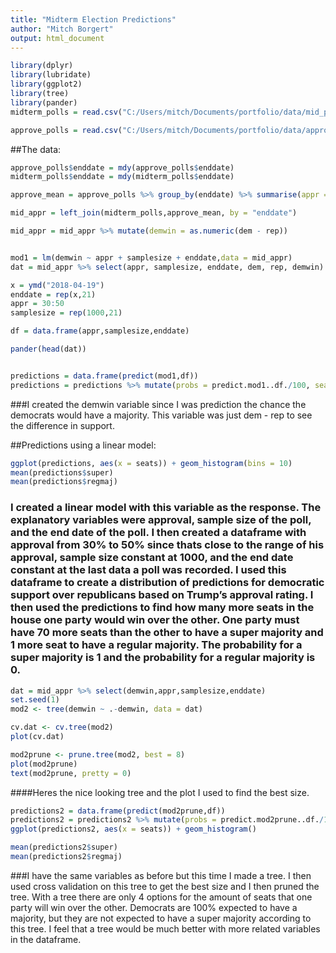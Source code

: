 ```yaml
---
title: "Midterm Election Predictions"
author: "Mitch Borgert"
output: html_document
---
```


```r
library(dplyr)
library(lubridate)
library(ggplot2)
library(tree)
library(pander)
midterm_polls = read.csv("C:/Users/mitch/Documents/portfolio/data/mid_polls.csv")

approve_polls = read.csv("C:/Users/mitch/Documents/portfolio/data/approv_polls.csv")
```
##The data:
```r
approve_polls$enddate = mdy(approve_polls$enddate)
midterm_polls$enddate = mdy(midterm_polls$enddate)

approve_mean = approve_polls %>% group_by(enddate) %>% summarise(appr = mean(approve))

mid_appr = left_join(midterm_polls,approve_mean, by = "enddate")

mid_appr = mid_appr %>% mutate(demwin = as.numeric(dem - rep))


mod1 = lm(demwin ~ appr + samplesize + enddate,data = mid_appr)
dat = mid_appr %>% select(appr, samplesize, enddate, dem, rep, demwin)

x = ymd("2018-04-19")
enddate = rep(x,21)
appr = 30:50
samplesize = rep(1000,21)

df = data.frame(appr,samplesize,enddate)

pander(head(dat))


predictions = data.frame(predict(mod1,df))
predictions = predictions %>% mutate(probs = predict.mod1..df./100, seats = 435*probs) %>% mutate(super = as.numeric((seats > 70)), regmaj = as.numeric((seats > 0)) )
```

###I created the demwin variable since I was prediction the chance the democrats would have a majority. This variable was just dem - rep to see the difference in support.

##Predictions using a linear model:

```r
ggplot(predictions, aes(x = seats)) + geom_histogram(bins = 10)
mean(predictions$super)
mean(predictions$regmaj)
```

### I created a linear model with this variable as the response. The explanatory variables were approval, sample size of the poll, and the end date of the poll. I then created a dataframe with approval from 30% to 50% since thats close to the range of his approval, sample size constant at 1000, and the end date constant at the last data a poll was recorded. I used this dataframe to create a distribution of predictions for democratic support over republicans based on Trump's approval rating. I then used the predictions to find how many more seats in the house one party would win over the other. One party must have 70 more seats than the other to have a super majority and 1 more seat to have a regular majority. The probability for a super majority is 1 and the probability for a regular majority is 0. 


```r
dat = mid_appr %>% select(demwin,appr,samplesize,enddate)
set.seed(1)
mod2 <- tree(demwin ~ .-demwin, data = dat)

cv.dat <- cv.tree(mod2)
plot(cv.dat)

mod2prune <- prune.tree(mod2, best = 8)
plot(mod2prune)
text(mod2prune, pretty = 0)
```

####Heres the nice looking tree and the plot I used to find the best size. 

```r
predictions2 = data.frame(predict(mod2prune,df))
predictions2 = predictions2 %>% mutate(probs = predict.mod2prune..df./100, seats = 468*probs) %>% mutate(super = as.numeric((seats > 70)), regmaj = as.numeric((seats > 0)) )
ggplot(predictions2, aes(x = seats)) + geom_histogram()

mean(predictions2$super)
mean(predictions2$regmaj)


```

###I have the same variables as before but this time I made a tree. I then used cross validation on this tree to get the best size and I then pruned the tree. With a tree there are only 4 options for the amount of seats that one party will win over the other. Democrats are 100% expected to have a majority, but they are not expected to have a super majority according to this tree. I feel that a tree would be much better with more related variables in the dataframe. 

